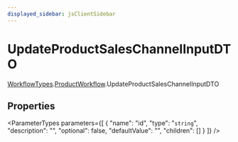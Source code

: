 ```yaml
---
displayed_sidebar: jsClientSidebar
---
```



# UpdateProductSalesChannelInputDTO

[WorkflowTypes](../../internal-1/modules/admin_discounts.internal.internal-1.WorkflowTypes.mdx).[ProductWorkflow](../../WorkflowTypes/modules/admin_discounts.internal.internal-1.WorkflowTypes.ProductWorkflow.mdx).UpdateProductSalesChannelInputDTO

## Properties

<ParameterTypes parameters={[
  {
    "name": "id",
    "type": "`string`",
    "description": "",
    "optional": false,
    "defaultValue": "",
    "children": []
  }
]} />
